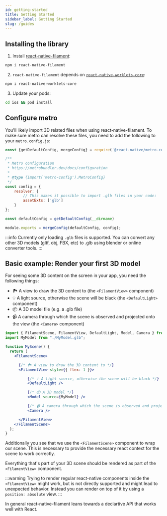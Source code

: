 ```yaml
---
id: getting-started
title: Getting Started
sidebar_label: Getting Started
slug: /guides
---
```



## Installing the library

1. Install [react-native-filament](https://www.npmjs.com/package/react-native-filament):

```sh
npm i react-native-filament
```

2. `react-native-filament` depends on [`react-native-worklets-core`](https://github.com/margelo/react-native-worklets-core):

```sh
npm i react-native-worklets-core
```

3. Update your pods:

```sh
cd ios && pod install
```

## Configure metro

You'll likely import 3D related files when using react-native-filament. To make sure metro can resolve these files, you need to add the following to your `metro.config.js`:

```js
const {getDefaultConfig, mergeConfig} = require('@react-native/metro-config');

/**
 * Metro configuration
 * https://metrobundler.dev/docs/configuration
 *
 * @type {import('metro-config').MetroConfig}
 */
const config = {
    resolver: {
        // This makes it possible to import .glb files in your code:
        assetExts: ['glb']
    }
};

const defaultConfig = getDefaultConfig(__dirname)

module.exports = mergeConfig(defaultConfig, config);
```

:::info
Currently only loading `.glb` files is supported. You can convert any other 3D models (gltf, obj, FBX, etc) to .glb using blender or online converter tools.
:::

## Basic example: Render your first 3D model

For seeing some 3D content on the screen in your app, you need the following things:

- 🏞️ A view to draw the 3D content to (the `<FilamentView>` component)
- 💡 A light source, otherwise the scene will be black (the `<DefaultLight>` component)
- 📦 A 3D model file (e.g. a .glb file)
- 📹 A camera through which the scene is observed and projected onto the view (the `<Camera>` component)

```jsx
import { FilamentScene, FilamentView, DefaultLight, Model, Camera } from "react-native-filament";
import MyModel from "./MyModel.glb";

function MyScene() {
  return (
    <FilamentScene>

      {/* 🏞️ A view to draw the 3D content to */}
      <FilamentView style={{ flex: 1 }}>

          {/* 💡 A light source, otherwise the scene will be black */}
          <DefaultLight />

          {/* 📦 A 3D model */}
          <Model source={MyModel} />

          {/* 📹 A camera through which the scene is observed and projected onto the view */}
          <Camera />

      </FilamentView>
    </FilamentScene>
  );
}
```

Additionally you see that we use the `<FilamentScene>` component to wrap our scene. This is necessary to provide the necessary react context for the scene to work correctly.

Everything that's part of your 3D scene should be rendered as part of the `<FilamentView>` component.

:::warning
Trying to render regular react-native components inside the `<FilamentView>` might work, but is not directly supported and might lead to unexpected behavior. Instead you can
render on top of it by using a `position: absolute` view.
:::

In general react-native-filament leans towards a declartive API that works well with React.